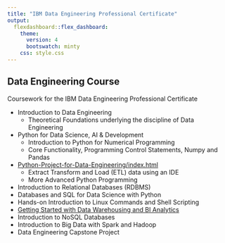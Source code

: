 ```yaml
---
title: "IBM Data Engineering Professional Certificate"
output: 
  flexdashboard::flex_dashboard:
    theme: 
      version: 4
      bootswatch: minty
    css: style.css
---
```


## Data Engineering Course

Coursework for the IBM Data Engineering Professional Certificate

* Introduction to Data Engineering
  - Theoretical Foundations underlying the discipline of Data Engineering
  
* Python for Data Science, AI & Development
  - Introduction to Python for Numerical Programming
  - Core Functionality, Programming Control Statements, Numpy and Pandas
* [Python-Project-for-Data-Engineering/index.html](Python Project for Data Engineering)
  - Extract Transform and Load (ETL) data using an IDE 
  - More Advanced Python Programming
  
* Introduction to Relational Databases (RDBMS)
* Databases and SQL for Data Science with Python
* Hands-on Introduction to Linux Commands and Shell Scripting
* [Getting Started with Data Warehousing and BI Analytics](Getting-started-with-Data-warehousing-and-BI-Analytics/index.html)
* Introduction to NoSQL Databases
* Introduction to Big Data with Spark and Hadoop
* Data Engineering Capstone Project
